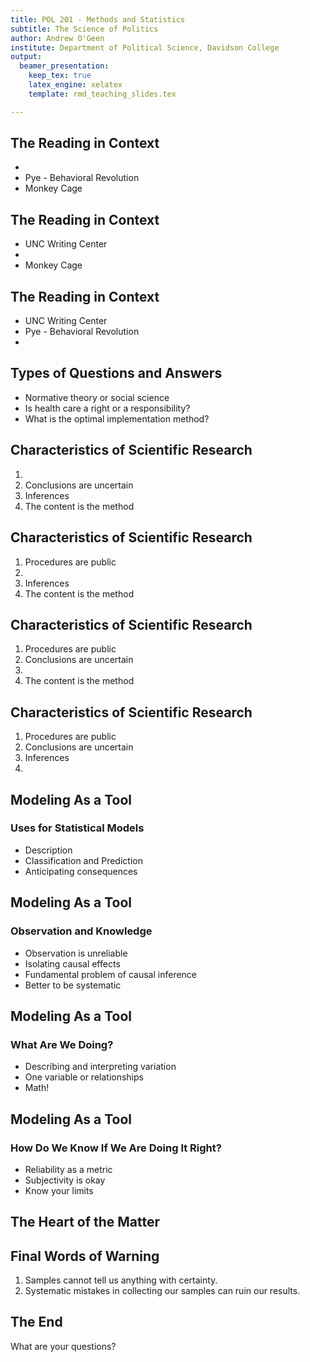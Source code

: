 ```yaml
---
title: POL 201 - Methods and Statistics
subtitle: The Science of Politics
author: Andrew O'Geen
institute: Department of Political Science, Davidson College
output: 
  beamer_presentation:
    keep_tex: true
    latex_engine: xelatex
    template: rmd_teaching_slides.tex

---
```


## The Reading in Context

 - \textcolor{red}{UNC Writing Center}
 - Pye - Behavioral Revolution
 - Monkey Cage
 
## The Reading in Context

 - UNC Writing Center
 - \textcolor{red}{Pye - Behavioral Revolution}
 - Monkey Cage
 
## The Reading in Context

 - UNC Writing Center
 - Pye - Behavioral Revolution
 - \textcolor{red}{Monkey Cage}
 
## Types of Questions and Answers

- Normative theory or social science 
- Is health care a right or a responsibility?
- What is the optimal implementation method?

## Characteristics of Scientific Research

1. \textcolor{red}{Procedures are public}
2. Conclusions are uncertain
3. Inferences
4. The content is the method

## Characteristics of Scientific Research

1. Procedures are public
2. \textcolor{red}{Conclusions are uncertain}
3. Inferences
4. The content is the method

## Characteristics of Scientific Research

1. Procedures are public
2. Conclusions are uncertain
3. \textcolor{red}{Inferences}
4. The content is the method

## Characteristics of Scientific Research

1. Procedures are public
2. Conclusions are uncertain
3. Inferences
4. \textcolor{red}{The content is the method}

## Modeling As a Tool
### Uses for Statistical Models

 - Description
 - Classification and Prediction
 - Anticipating consequences
 
## Modeling As a Tool
### Observation and Knowledge

 - Observation is unreliable
 - Isolating causal effects
 - Fundamental problem of causal inference
 - Better to be systematic
 
## Modeling As a Tool
### What Are We Doing?

 - Describing and interpreting variation
 - One variable or relationships
 - Math!
 
## Modeling As a Tool
### How Do We Know If We Are Doing It Right?

 - Reliability as a metric
 - Subjectivity is okay
 - Know your limits
 
## The Heart of the Matter {.c}

\begin{center}
How do we use \textbf{\textcolor{red}{samples}} to make \textbf{\textcolor{red}{confident}} statements about entire \textbf{\textcolor{red}{populations}}?
\end{center}

## Final Words of Warning

1. Samples cannot tell us anything with certainty.
2. Systematic mistakes in collecting our samples can ruin our results.

## The End {.c}
\centering
What are your questions?


